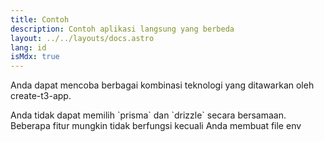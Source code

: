 ```yaml
---
title: Contoh
description: Contoh aplikasi langsung yang berbeda
layout: ../../layouts/docs.astro
lang: id
isMdx: true
---
```



Anda dapat mencoba berbagai kombinasi teknologi yang ditawarkan oleh create-t3-app.

<Callout type="info">
  Anda tidak dapat memilih `prisma` dan `drizzle` secara bersamaan.
</Callout>

<Form />

<Callout type="warning">
  Beberapa fitur mungkin tidak berfungsi kecuali Anda membuat file env
</Callout>
